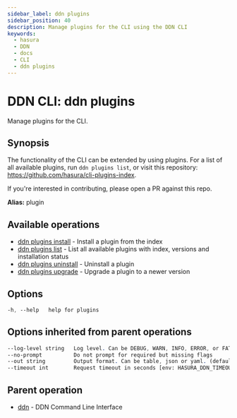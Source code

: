```yaml
---
sidebar_label: ddn plugins
sidebar_position: 40
description: Manage plugins for the CLI using the DDN CLI
keywords:
  - hasura
  - DDN
  - docs
  - CLI
  - ddn plugins
---
```


# DDN CLI: ddn plugins

Manage plugins for the CLI.

## Synopsis

The functionality of the CLI can be extended by using plugins. For a list of all available plugins, run ``ddn plugins list``, or visit this repository: https://github.com/hasura/cli-plugins-index.

If you're interested in contributing, please open a PR against this repo.

**Alias:** plugin

## Available operations

- [ddn plugins install](/cli/commands/ddn_plugins_install) - Install a plugin from the index
- [ddn plugins list](/cli/commands/ddn_plugins_list) - List all available plugins with index, versions and installation status
- [ddn plugins uninstall](/cli/commands/ddn_plugins_uninstall) - Uninstall a plugin
- [ddn plugins upgrade](/cli/commands/ddn_plugins_upgrade) - Upgrade a plugin to a newer version

## Options

```sass
-h, --help   help for plugins
```

## Options inherited from parent operations

```sass
--log-level string   Log level. Can be DEBUG, WARN, INFO, ERROR, or FATAL. (default "INFO")
--no-prompt          Do not prompt for required but missing flags
--out string         Output format. Can be table, json or yaml. (default "table")
--timeout int        Request timeout in seconds [env: HASURA_DDN_TIMEOUT] (default 100)
```

## Parent operation

- [ddn](/cli/commands/ddn) - DDN Command Line Interface
